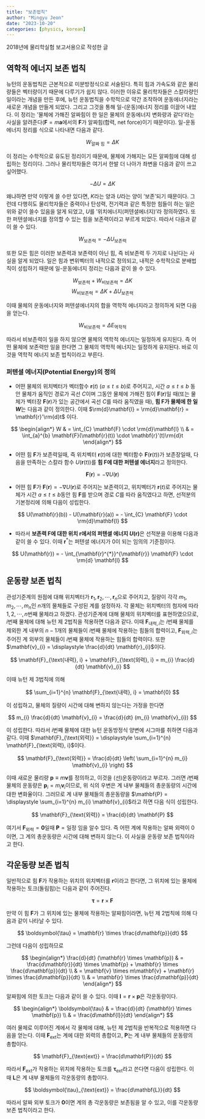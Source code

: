 ```yaml
---
title: "보존법칙"
author: "Mingyu Jeon"
date: "2023-10-20"
categories: [physics, korean]
---
```


2018년에 물리학실험 보고서용으로 작성한 글

## 역학적 에너지 보존 법칙

뉴턴의 운동법칙은 근본적으로 미분방정식으로 서술된다. 특히 힘과 가속도와 같은 물리량들은 벡터량이기 때문에 다루기가 쉽지 않다. 이러한 이유로 물리학자들은 스칼라량인 일이라는 개념을 만든 후에, 뉴턴 운동법칙을 수학적으로 약간 조작하여 운동에너지라는 새로운 개념을 만들게 되었다. 그리고 그것을 통해 일-(운동)에너지 정리를 이끌어 내었다. 이 정리는 '물체에 가해진 알짜힘이 한 일은 물체의 운동에너지 변화량과 같다'라는 사실을 알려준다($\mathbf{F} = m \mathbf{a}$에서의 $\mathbf{F}$가 알짜힘(합력, net force)이기 때문이다). 일-운동에너지 정리를 식으로 나타내면 다음과 같다.

$$
W_{\text{알짜 힘}} = \Delta K
$$

이 정리는 수학적으로 유도된 정리이기 때문에, 물체에 가해지는 모든 알짜힘에 대해 성립하는 정리이다. 그러나 물리학자들은 여기서 한발 더 나아가 좌변을 다음과 같이 쓰고 싶어했다.

$$
-\Delta U = \Delta K
$$

왜냐하면 만약 이렇게 쓸 수만 있다면, $K$라는 양과 $U$라는 양이 '보존'되기 때문이다. 그런데 다행히도 물리학자들은 중력이나 탄성력, 전기력과 같은 특정한 힘들이 하는 일은 위와 같이 쓸수 있음을 알게 되었고, $U$를 '위치에너지(퍼텐셜에너지)'라 정의하였다. 또한 퍼텐셜에너지를 정의할 수 있는 힘을 보존력이라고 부르게 되었다. 따라서 다음과 같이 쓸 수 있다.

$$
W_{\text{보존력}} = -\Delta U_{\text{보존력}}
$$

또한 모든 힘은 이러한 보존력과 보존력이 아닌 힘, 즉 비보존력 두 가지로 나뉜다는 사실을 알게 되었다. 일은 힘과 변위벡터의 내적으로 정의되고, 내적은 수학적으로 분배법칙이 성립하기 때문에 일-운동에너지 정리는 다음과 같이 쓸 수 있다.

$$
W_{\text{보존력}} + W_{\text{비보존력}} = \Delta K
$$
$$
W_{\text{비보존력}} = \Delta K + \Delta U_{\text{보존력}}
$$

이때 물체의 운동에너지와 퍼텐셜에너지의 합을 역학적 에너지라고 정의하게 되면 다음을 얻는다.

$$
W_{\text{비보존력}} = \Delta E_{\text{역학적}}
$$

따라서 비보존력이 일을 하지 않으면 물체의 역학적 에너지는 일정하게 유지된다. 즉 어떤 물체에 보존력만 일을 한다면 그 물체의 역학적 에너지는 일정하게 유지된다. 바로 이것을 역학적 에너지 보존 법칙이라고 부른다.

### 퍼텐셜 에너지(Potential Energy)의 정의

- 어떤 물체의 위치벡터가 벡터함수 $\mathbf{r}(t)$ $(a\leq t \leq b)$로 주어지고, 시간 $a\leq t \leq b$ 동안 물체가 움직인 경로가 곡선 $C$이며 그동안 물체에 가해진 힘이 $\mathbf{F}(\mathbf{r})$일 때(또는 물체가 벡터장 $\mathbf{F}(\mathbf{r})$가 있는 공간에서 곡선 $C$를 따라 움직였을 때), **힘 $\mathbf{F}$가 물체에 한 일 $W$**는 다음과 같이 정의한다. 이때 $\rm{d}\mathbf{l} = \rm{d}\mathbf{r} = \mathbf{r}'\rm{d}t$ 이다.

$$
\begin{align*}
W & = \int_{C} \mathbf{F} \cdot \rm{d}\mathbf{l} \\
& = \int_{a}^{b} \mathbf{F}(\mathbf{r}(t)) \cdot \mathbf{r}'(t)\rm{d}t
\end{align*}
$$

- 어떤 힘 $\mathbf{F}$가 보존력일때, 즉 위치벡터 $\mathbf{r}(t)$에 대한 벡터함수 $\mathbf{F}(\mathbf{r}(t))$가 보존장일때, 다음을 만족하는 스칼라 함수 $U(\mathbf{r}(t))$를 **힘 $\mathbf{F}$에 대한 퍼텐셜 에너지**라고 정의한다.

$$
\mathbf{F}(\mathbf{r}) = -\nabla U(\mathbf{r})
$$

- 어떤 힘 $\mathbf{F}$가 $\mathbf{F}(\mathbf{r}) = - \nabla U(\mathbf{r})$로 주어지는 보존력이고, 위치벡터가 $\mathbf{r}(t)$로 주어지는 물체가 시간 $a \leq t \leq b$동안 힘 $\mathbf{F}$를 받으며 경로 $C$를 따라 움직였다고 하면, 선적분의 기본정리에 의해 다음이 성립한다.

$$
U(\mathbf{r}(b)) - U(\mathbf{r}(a)) = - \int_{C} \mathbf{F} \cdot \rm{d}\mathbf{l}
$$

- 따라서 **보존력 $\mathbf{F}$에 대한 위치 $\mathbf{r}$에서의 퍼텐셜 에너지 $U(\mathbf{r})$**은 선적분을 이용해 다음과 같이 쓸 수 있다. 이때 $\mathbf{r}^{*}$는 퍼텐셜 에너지가 0이 되는 임의의 기준점이다.

$$
U(\mathbf{r}) = - \int_{\mathbf{r}^{*}}^{\mathbf{r}} \mathbf{F} \cdot \rm{d} \mathbf{l}
$$

## 운동량 보존 법칙

관성기준계의 원점에 대해 위치벡터가 $\mathbf{r}_{1}, \mathbf{r}_{2}, \cdots, \mathbf{r}_{n}$으로 주어지고, 질량이 각각 $m_{1}, m_{2}, \cdots, m_{n}$인 $n$개의 물체들로 구성된 계를 설정하자. 각 물체는 위치벡터의 첨자에 따라 $1, 2, \cdots, n$번째 물체라고 하겠다. 관성기준계에 대해 물체의 위치벡터를 표현하였으므로, $i$번째 물체에 대해 뉴턴 제 2법칙을 적용하면 다음과 같다. 이때 $\mathbf{F}_{\text{내력}, i}$는 $i$번째 물체를 제외한 계 내부의 $n-1$개의 물체들이 $i$번째 물체에 작용하는 힘들의 합력이고, $\mathbf{F}_{\text{외력}, i}$는 주어진 계 외부의 물체들이 $i$번째 물체에 작용하는 힘들의 합력이다. 또한 $\mathbf{v}_{i} = \displaystyle \frac{d}{dt} \mathbf{r}_{i}$이다.

$$
\mathbf{F}_{\text{내력}, i} + \mathbf{F}_{\text{외력}, i} = m_{i} \frac{d}{dt} \mathbf{v}_{i}
$$

이때 뉴턴 제 3법칙에 의해 

$$
\sum_{i=1}^{n} \mathbf{F}_{\text{내력}, i} = \mathbf{0}
$$

이 성립하고, 물체의 질량이 시간에 대해 변하지 않는다는 가정을 한다면

$$
m_{i} \frac{d}{dt} \mathbf{v}_{i} = \frac{d}{dt} (m_{i} \mathbf{v}_{i})
$$

이 성립한다. 따라서 $i$번째 물체에 대한 뉴턴 운동방정식 양변에 시그마를 취하면 다음과 같다. 이때 $\mathbf{F}_{\text{외력}} = \displaystyle \sum_{i=1}^{n} \mathbf{F}_{\text{외력}, i}$이다.

$$
\mathbf{F}_{\text{외력}} = \frac{d}{dt} \left( \sum_{i=1}^{n} m_{i} \mathbf{v}_{i} \right)
$$

이때 새로운 물리량 $\mathbf{p} \equiv m\mathbf{v}$를 정의하고, 이것을 (선)운동량이라고 부르자. 그러면 $i$번째 물체의 운동량은 $\mathbf{p}_{i} = m_{i}\mathbf{v}_{i}$이므로, 위 식의 우변은 계 내부 물체들의 총운동량의 시간에 대한 변화율이다. 그러므로 계 내부 물체들의 총운동량을 $\mathbf{P} = \displaystyle \sum_{i=1}^{n} m_{i} \mathbf{v}_{i}$라고 하면 다음 식이 성립한다.

$$
\mathbf{F}_{\text{외력}} = \frac{d}{dt} \mathbf{P}
$$

여기서 $\mathbf{F}_{\text{외력}} = \mathbf{0}$일때 $\mathbf{P} = \text{일정}$ 임을 알수 있다. 즉 어떤 계에 작용하는 알짜 외력이 0이면, 그 계의 총운동량은 시간에 대해 변하지 않는다. 이 사실을 운동량 보존 법칙이라고 한다.

## 각운동량 보존 법칙

일반적으로 힘 $\mathbf{F}$가 작용하는 위치의 위치벡터를 $\mathbf{r}$이라고 한다면, 그 위치에 있는 물체에 작용하는 토크(돌림힘)는 다음과 같이 주어진다.

$$
\boldsymbol{\tau} = \mathbf{r} \times \mathbf{F}
$$

만약 이 힘 $\mathbf{F}$가 그 위치에 있는 물체에 작용하는 알짜힘이라면, 뉴턴 제 2법칙에 의해 다음과 같이 나타날 수 있다.

$$
\boldsymbol{\tau} = \mathbf{r} \times \frac{d\mathbf{p}}{dt}
$$

그런데 다음이 성립하므로

$$
\begin{align*}
\frac{d}{dt} (\mathbf{r} \times \mathbf{p}) & = \frac{d\mathbf{r}}{dt} \times \mathbf{p} + \mathbf{r} \times \frac{d\mathbf{p}}{dt} \\
& = \mathbf{v} \times m\mathbf{v} + \mathbf{r} \times \frac{d\mathbf{p}}{dt} \\
& = \mathbf{r} \times \frac{d\mathbf{p}}{dt}
\end{align*}
$$

알짜힘에 의한 토크는 다음과 같이 쓸 수 있다. 이때 $\mathbf{l} = \mathbf{r} \times \mathbf{p}$은 각운동량이다.

$$
\begin{align*}
\boldsymbol{\tau} & = \frac{d}{dt} (\mathbf{r} \times \mathbf{p}) \\
& = \frac{d\mathbf{l}}{dt}
\end{align*}
$$

여러 물체로 이루어진 계에서 각 물체에 대해, 뉴턴 제 2법칙을 반복적으로 적용하면 다음을 얻는다. 이때 $\mathbf{F}_{\text{ext}}$는 계에 대한 외력의 총합이고, $\mathbf{P}$는 계 내부 물체들의 운동량의 총합이다.

$$
\mathbf{F}_{\text{ext}} = \frac{d\mathbf{P}}{dt}
$$

따라서 $\mathbf{F}_{\text{ext}}$가 작용하는 위치에 작용하는 토크를 $\boldsymbol{\tau}_{\text{ext}}$라고 쓴다면 다음이 성립한다. 이때 $\mathbf{L}$은 계 내부 물체들의 각운동량의 총합이다.

$$
\boldsymbol{\tau}_{\text{ext}} = \frac{d\mathbf{L}}{dt}
$$

따라서 알짜 외부 토크가 $\mathbf{0}$이면 계의 총 각운동량은 보존됨을 알 수 있고, 이를 각운동량 보존 법칙이라고 한다. 